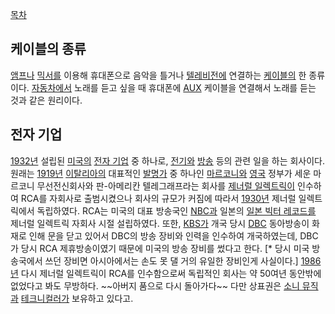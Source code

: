 [[목차]]

== 케이블의 종류 ==
[[앰프]]나 [[믹서]]를 이용해 휴대폰으로 음악을 틀거나 [[텔레비전]]에 연결하는 [[케이블]]의 한 종류이다. [[자동차]]에서 노래를 듣고 싶을 때 휴대폰에 [[AUX]] 케이블을 연결해서 노래를 듣는 것과 같은 원리이다.

== 전자 기업 ==
[[1932년]] 설립된 [[미국]]의 [[전자 기업]] 중 하나로, [[전기]]와 [[방송]] 등의 관련 일을 하는 회사이다.
원래는 [[1919년]] [[이탈리아]]의 대표적인 [[발명가]] 중 하나인 [[마르코니]]와 [[영국]] 정부가 세운 마르코니 무선전신회사와 판-아메리칸 텔레그래프라는 회사를 [[제너럴 일렉트릭]]이 인수하여 RCA를 자회사로 출범시켰으나 회사의 규모가 커짐에 따라서 [[1930년]] 제너럴 일렉트릭에서 독립하였다. 
RCA는 미국의 대표 방송국인 [[NBC]]과 일본의 [[JVC|일본 빅터 레코드]]를 제너럴 일렉트릭 자회사 시절 설립하였다. 
또한, [[KBS]]가 개국 당시 [[DBC]] 동아방송이 화재로 인해 문을 닫고 있어서 DBC의 방송 장비와 인력을 인수하여 개국하였는데, DBC가 당시 RCA 제휴방송이였기 때문에 미국의 방송 장비를 썼다고 한다. [* 당시 미국 방송국에서 쓰던 장비면 아시아에서는 손도 못 댈 거의 유일한 장비인게 사실이다.]
[[1986년]] 다시 제너럴 일렉트릭이 RCA를 인수함으로써 독립적인 회사는 약 50여년 동안밖에 없었다고 봐도 무방하다. ~~아버지 품으로 다시 돌아가다~~ 다만 상표권은 [[소니 뮤직]]과 [[테크니컬러]]가 보유하고 있다고.

